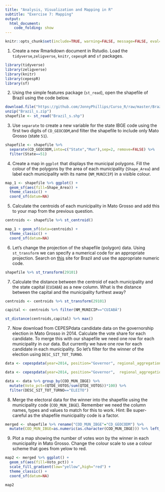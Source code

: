 ```yaml
---
title: "Analysis, Visualization and Mapping in R"
subtitle: "Exercise 7: Mapping"
output: 
  html_document:
    code_folding: show
---
```


```r
knitr::opts_chunk$set(include=TRUE, warning=FALSE, message=FALSE, eval=FALSE, echo=FALSE)
```

1. Create a new Rmarkdown document in Rstudio. Load the `tidyverse`,`zeligverse`, `knitr`, `cepespR` and `sf` packages.
```r
library(tidyverse)
library(zeligverse)
library(knitr)
library(cepespR)
library(sf)
```

2. Using the simple features package (`st_read`), open the shapefile of Brazil using the code below.

```r
download.file("https://github.com/JonnyPhillips/Curso_R/raw/master/Brazil_s.zip",destfile="Brazil_s.zip")
unzip("Brazil_s.zip")
shapefile <- st_read("Brazil_s.shp")
```

3. Use `separate` to create a new variable for the state IBGE code using the first two digits of `CD_GEOCODM`,and filter the shapefile to include only Mato Grosso (state `51`). 

```r
shapefile <- shapefile %>% 
  separate(CD_GEOCODM,into=c("State","Mun"),sep=2, remove=FALSE) %>% 
  filter(State==51)
```

4. Create a map in `ggplot` that displays the municipal polygons. Fill the colour of the polygons by the area of each municipality (`Shape_Area`) and label each municipality with its name (`NM_MUNICIP`) in a visible colour.

```r
map_1 <- shapefile %>% ggplot() +
  geom_sf(aes(fill=Shape_Area)) + 
  theme_classic() +
  coord_sf(datum=NA)
```

5. Calculate the centroids of each municipality in Mato Grosso and add this to your map from the previous question. 

```r
centroids <- shapefile %>% st_centroid()

map_1 + geom_sf(data=centroids) + 
  theme_classic() +
  coord_sf(datum=NA)
```

6. Let's change the projection of the shapefile (polygon) data. Using `st_transform` we can specify a numerical code for an appropriate projection. Search on [this](http://spatialreference.org/ref/epsg/) site for Brazil and use the appropriate numeric code.

```r
shapefile %>% st_transform(29101)
```

7. Calculate the distance between the centroid of each municipality and the state capital (`CUIABÁ`) as a new column. What is the distance between the capital and the municipality furthest away? 

```r
centroids <- centroids %>% st_transform(29101) 

capital <- centroids %>% filter(NM_MUNICIP=="CUIABÁ")

st_distance(centroids,capital) %>% max()
```



7. Now download from CEPESPdata candidate data on the governorship election in Mato Grosso in 2014. Calculate the vote share for each candidate. To merge this with our shapefile we need one row for each municipality in our data. But currently we have one row for each candidate in each municipality. So let's filter for the winner of the election using `DESC_SIT_TOT_TURNO`. 

```r
data <- cepespdata(year=2014, position="Governor", regional_aggregation="Municipality",political_aggregation="Candidate",state="MT")
```

```r
data <- cepespdata(year=2014, position="Governor",  regional_aggregation="Municipality", political_aggregation="Candidate", state="MT") 

data <- data %>% group_by(COD_MUN_IBGE) %>%
  mutate(Voto_pct=(QTDE_VOTOS/sum(QTDE_VOTOS))*100) %>% 
  filter(DESC_SIT_TOT_TURNO=="ELEITO")

```

8. Merge the electoral data for the winner into the shapefile using the municipality code (`COD_MUN_IBGE`). Remember we need the column names, types and values to match for this to work. Hint: Be super-careful as the shapefile municipality code is a factor.

```r
merged <- shapefile %>% rename("COD_MUN_IBGE"="CD_GEOCODM") %>%
  mutate(COD_MUN_IBGE=as.numeric(as.character(COD_MUN_IBGE))) %>% left_join(data,by="COD_MUN_IBGE")
```

9. Plot a map showing the number of votes won by the winner in each municipality in Mato Grosso. Change the colour scale to use a colour scheme that goes from yelow to red.

```r
map2 <- merged %>% ggplot() +
  geom_sf(aes(fill=Voto_pct)) +
  scale_fill_gradient(low="yellow",high="red") +
  theme_classic() +
  coord_sf(datum=NA)

map2
```



